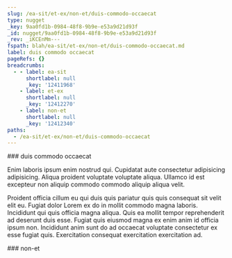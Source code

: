 ```yaml
---
slug: /ea-sit/et-ex/non-et/duis-commodo-occaecat
type: nugget
_key: 9aa0fd1b-0984-48f8-9b9e-e53a9d21d93f
_id: nugget/9aa0fd1b-0984-48f8-9b9e-e53a9d21d93f
_rev: _iKCEnMm---
fspath: blah/ea-sit/et-ex/non-et/duis-commodo-occaecat.md
label: duis commodo occaecat
pageRefs: {}
breadcrumbs:
  - - label: ea-sit
      shortlabel: null
      _key: '12411968'
    - label: et-ex
      shortlabel: null
      _key: '12412270'
    - label: non-et
      shortlabel: null
      _key: '12412340'
paths:
  - /ea-sit/et-ex/non-et/duis-commodo-occaecat
---
```


<NuggetArea>
<Nugget slug="/ea-sit/et-ex/non-et/duis-commodo-occaecat" type="nugget" _key="9aa0fd1b-0984-48f8-9b9e-e53a9d21d93f" _id="nugget/9aa0fd1b-0984-48f8-9b9e-e53a9d21d93f" _rev="_iKCEnMm---" fspath="blah/ea-sit/et-ex/non-et/duis-commodo-occaecat.md" label="duis commodo occaecat" paths="/ea-sit/et-ex/non-et/duis-commodo-occaecat">
<NuggetBody>
### duis commodo occaecat

Enim laboris ipsum enim nostrud qui. Cupidatat aute consectetur adipisicing adipisicing. Aliqua proident voluptate voluptate aliqua. Ullamco id est excepteur non aliquip commodo commodo aliquip aliqua velit.

Proident officia cillum eu qui duis quis pariatur quis quis consequat sit velit elit eu. Fugiat dolor Lorem ex do in mollit commodo magna laboris. Incididunt qui quis officia magna aliqua. Quis ea mollit tempor reprehenderit ad deserunt duis esse. Fugiat quis eiusmod magna ex enim anim id officia ipsum non. Incididunt anim sunt do ad occaecat voluptate consectetur ex esse fugiat quis. Exercitation consequat exercitation exercitation ad.

</NuggetBody>
<Breadcrumbs>
<Crumbs>
<Crumb _key="12411968" label="ea-sit" /><Crumb _key="12412270" label="et-ex" /><Crumb _key="12412340" label="non-et" />
</Crumbs>
</Breadcrumbs>
</Nugget>

<NuggetsInbound>
</NuggetsInbound>
<NuggetsOutbound>
</NuggetsOutbound>
</NuggetArea>
<PassagesInbound>
<Passage direction="inbound" type="passage" _key="12412340" _id="passage/12412340" _rev="_iKCEnMi--A" label="non-et" passage="non-et" fspath="blah/ea-sit/et-ex/non-et" paths="/ea-sit/et-ex/non-et" slug="/ea-sit/et-ex/non-et">
<NuggetBody>
### non-et

</NuggetBody>
<Breadcrumbs>
<Crumbs>
<Crumb _key="12411968" label="ea-sit" /><Crumb _key="12412270" label="et-ex" />
</Crumbs>
</Breadcrumbs>
</Passage>

</PassagesInbound>
<PassagesOutbound>
</PassagesOutbound>
